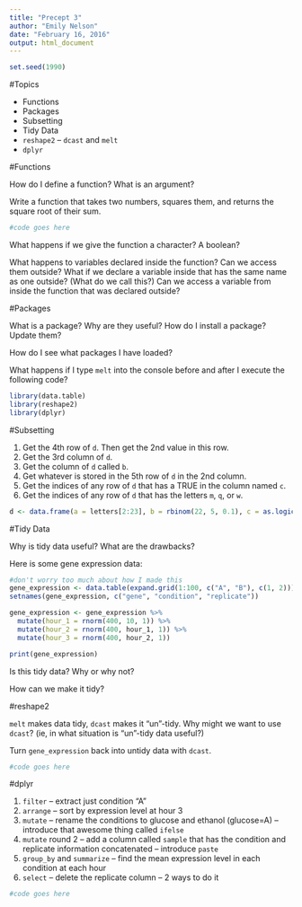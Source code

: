 ```yaml
---
title: "Precept 3"
author: "Emily Nelson"
date: "February 16, 2016"
output: html_document
---
```


```r
set.seed(1990)
```

#Topics

- Functions
- Packages
- Subsetting
- Tidy Data
- `reshape2` -- `dcast` and `melt`
- `dplyr`

#Functions

How do I define a function? What is an argument?

Write a function that takes two numbers, squares them, and returns the square root of their sum.
```r
#code goes here
```

What happens if we give the function a character? A boolean?

What happens to variables declared inside the function? Can we access them outside? What if we declare a variable inside that has the same name as one outside? (What do we call this?) Can we access a variable from inside the function that was declared outside?

#Packages

What is a package? Why are they useful? How do I install a package? Update them?

How do I see what packages I have loaded?

What happens if I type `melt` into the console before and after I execute the following code?

```r
library(data.table)
library(reshape2)
library(dplyr)
```

#Subsetting

1. Get the 4th row of `d`. Then get the 2nd value in this row.
2. Get the 3rd column of `d`.
3. Get the column of `d` called `b`.
4. Get whatever is stored in the 5th row of `d` in the 2nd column.
5. Get the indices of any row of `d` that has a TRUE in the column named `c`.
6. Get the indices of any row of `d` that has the letters `m`, `q`, or `w`.


```r
d <- data.frame(a = letters[2:23], b = rbinom(22, 5, 0.1), c = as.logical(rbinom(22, 1, 0.5)))

```


#Tidy Data

Why is tidy data useful? What are the drawbacks?

Here is some gene expression data:

```r
#don't worry too much about how I made this
gene_expression <- data.table(expand.grid(1:100, c("A", "B"), c(1, 2)))
setnames(gene_expression, c("gene", "condition", "replicate"))

gene_expression <- gene_expression %>%
  mutate(hour_1 = rnorm(400, 10, 1)) %>%
  mutate(hour_2 = rnorm(400, hour_1, 1)) %>%
  mutate(hour_3 = rnorm(400, hour_2, 1))

print(gene_expression)
```

Is this tidy data? Why or why not?

How can we make it tidy?

#reshape2

`melt` makes data tidy, `dcast` makes it "un"-tidy. Why might we want to use `dcast`? (ie, in what situation is "un"-tidy data useful?)

Turn `gene_expression` back into untidy data with `dcast`.

```r
#code goes here
```

#dplyr

1. `filter` -- extract just condition "A"
2. `arrange` -- sort by expression level at hour 3
3. `mutate` -- rename the conditions to glucose and ethanol (glucose=A) -- introduce that awesome thing called `ifelse`
4. `mutate` round 2 -- add a column called `sample` that has the condition and replicate information concatenated -- introduce `paste`
5. `group_by` and `summarize` -- find the mean expression level in each condition at each hour
6. `select` -- delete the replicate column -- 2 ways to do it

```r
#code goes here
```

